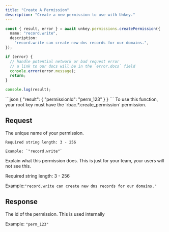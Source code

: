 ```yaml
---
title: "Create A Permission"
description: "Create a new permission to use with Unkey."
---
```


<RequestExample>

```ts
const { result, error } = await unkey.permissions.createPermission({
  name: "record.write",
  description:
    "record.write can create new dns records for our domains.",
});

if (error) {
  // handle potential network or bad request error
  // a link to our docs will be in the `error.docs` field
  console.error(error.message);
  return;
}

console.log(result);
```

</RequestExample>

<ResponseExample>
```json
{
  "result": {
      "permissionId": "perm_123"
    }
}
```
</ResponseExample>


<Note>
To use this function, your root key must have the `rbac.*.create_permission` permission.
</Note>

## Request

<ParamField body="name" type="string" required>
    The unique name of your permission.

    Required string length: 3 - 256

    Example: `"record.write"`
</ParamField>

<ParamField body="description" type="string" >
 Explain what this permission does. This is just for your team, your users will not see this.

  Required string length: 3 - 256

  Example:`"record.write can create new dns records for our domains."`
</ParamField>

## Response

<ResponseField name="permissionId" type="string" required>
  The id of the permission. This is used internally

  Example: `"perm_123"`

</ResponseField>
